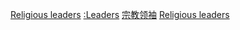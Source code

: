 {{Commons category|Religious leaders by country}}
{{Categories by country|nocat}}

[[Category:各國職業人物|Religious leaders]]
[[Category:各國宗教|:Leaders]]
[[Category:宗教领袖|]]
[[Category:按國籍分類|Religious leaders]]